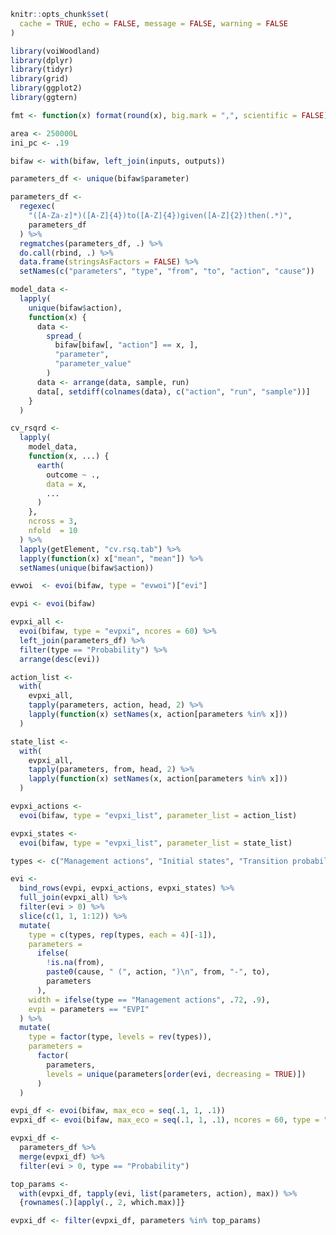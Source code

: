 ```r
knitr::opts_chunk$set(
  cache = TRUE, echo = FALSE, message = FALSE, warning = FALSE
)
```

```r
library(voiWoodland)
library(dplyr)
library(tidyr)
library(grid)
library(ggplot2)
library(ggtern)
```

```r
fmt <- function(x) format(round(x), big.mark = ",", scientific = FALSE)
```

```r
area <- 250000L
ini_pc <- .19

bifaw <- with(bifaw, left_join(inputs, outputs))
```

```r
parameters_df <- unique(bifaw$parameter)

parameters_df <-
  regexec(
    "([A-Za-z]*)([A-Z]{4})to([A-Z]{4})given([A-Z]{2})then(.*)",
    parameters_df
  ) %>%
  regmatches(parameters_df, .) %>%
  do.call(rbind, .) %>%
  data.frame(stringsAsFactors = FALSE) %>%
  setNames(c("parameters", "type", "from", "to", "action", "cause"))
```

```r
model_data <-
  lapply(
    unique(bifaw$action),
    function(x) {
      data <-
        spread_(
          bifaw[bifaw[, "action"] == x, ],
          "parameter",
          "parameter_value"
        )
      data <- arrange(data, sample, run)
      data[, setdiff(colnames(data), c("action", "run", "sample"))]
    }
  )

cv_rsqrd <-
  lapply(
    model_data,
    function(x, ...) {
      earth(
        outcome ~ .,
        data = x,
        ...
      )
    },
    ncross = 3,
    nfold  = 10
  ) %>%
  lapply(getElement, "cv.rsq.tab") %>%
  lapply(function(x) x["mean", "mean"]) %>%
  setNames(unique(bifaw$action))
```

```r
evwoi  <- evoi(bifaw, type = "evwoi")["evi"]
```

```r
evpi <- evoi(bifaw)

evpxi_all <-
  evoi(bifaw, type = "evpxi", ncores = 60) %>%
  left_join(parameters_df) %>%
  filter(type == "Probability") %>%
  arrange(desc(evi))

action_list <- 
  with(
    evpxi_all,
    tapply(parameters, action, head, 2) %>%
    lapply(function(x) setNames(x, action[parameters %in% x]))
  )

state_list <-
  with(
    evpxi_all,
    tapply(parameters, from, head, 2) %>%
    lapply(function(x) setNames(x, action[parameters %in% x]))
  )

evpxi_actions <-
  evoi(bifaw, type = "evpxi_list", parameter_list = action_list)

evpxi_states <-
  evoi(bifaw, type = "evpxi_list", parameter_list = state_list)

types <- c("Management actions", "Initial states", "Transition probabilities")

evi <-
  bind_rows(evpi, evpxi_actions, evpxi_states) %>%
  full_join(evpxi_all) %>%
  filter(evi > 0) %>%
  slice(c(1, 1, 1:12)) %>%
  mutate(
    type = c(types, rep(types, each = 4)[-1]),
    parameters = 
      ifelse(
        !is.na(from),
        paste0(cause, " (", action, ")\n", from, "-", to),
        parameters
      ),
    width = ifelse(type == "Management actions", .72, .9),
    evpi = parameters == "EVPI"
  ) %>%
  mutate(
    type = factor(type, levels = rev(types)),
    parameters = 
      factor(
        parameters, 
        levels = unique(parameters[order(evi, decreasing = TRUE)])
      )
  )
```

```r
evpi_df <- evoi(bifaw, max_eco = seq(.1, 1, .1))
evpxi_df <- evoi(bifaw, max_eco = seq(.1, 1, .1), ncores = 60, type = "evpxi")

evpxi_df <-
  parameters_df %>%
  merge(evpxi_df) %>%
  filter(evi > 0, type == "Probability")

top_params <-
  with(evpxi_df, tapply(evi, list(parameters, action), max)) %>%
  {rownames(.)[apply(., 2, which.max)]}

evpxi_df <- filter(evpxi_df, parameters %in% top_params)
```